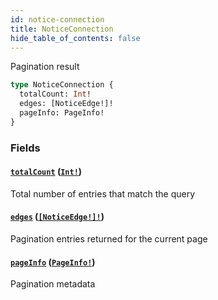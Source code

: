 ```yaml
---
id: notice-connection
title: NoticeConnection
hide_table_of_contents: false
---
```



Pagination result

```graphql
type NoticeConnection {
  totalCount: Int!
  edges: [NoticeEdge!]!
  pageInfo: PageInfo!
}
```


### Fields

#### [`totalCount`](#) ([`Int!`](/api/graphql/scalars/int))

Total number of entries that match the query


#### [`edges`](#) ([`[NoticeEdge!]!`](/api/graphql/objects/notice-edge))

Pagination entries returned for the current page


#### [`pageInfo`](#) ([`PageInfo!`](/api/graphql/objects/page-info))

Pagination metadata




